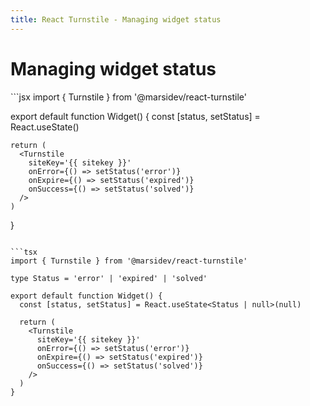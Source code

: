 ```yaml
---
title: React Turnstile - Managing widget status
---
```


# Managing widget status

<CodeGroup>
  ```jsx
  import { Turnstile } from '@marsidev/react-turnstile'

  export default function Widget() {
    const [status, setStatus] = React.useState()

    return (
      <Turnstile
        siteKey='{{ sitekey }}'
        onError={() => setStatus('error')}
        onExpire={() => setStatus('expired')}
        onSuccess={() => setStatus('solved')}
      />
    )
  }
  ```

  ```tsx
  import { Turnstile } from '@marsidev/react-turnstile'

  type Status = 'error' | 'expired' | 'solved'

  export default function Widget() {
    const [status, setStatus] = React.useState<Status | null>(null)

    return (
      <Turnstile
        siteKey='{{ sitekey }}'
        onError={() => setStatus('error')}
        onExpire={() => setStatus('expired')}
        onSuccess={() => setStatus('solved')}
      />
    )
  }
  ```

</CodeGroup>
